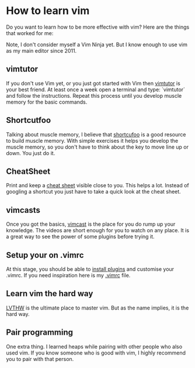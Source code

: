 = How to learn vim =

Do you want to learn how to be more effective with vim? Here are the things that worked for me:

Note, I don't consider myself a Vim Ninja yet. But I know enough to use vim as my main editor since 2011.

== vimtutor ==

If you don't use Vim yet, or you just got started with Vim then [[http://www2.geog.ucl.ac.uk/~plewis/teaching/unix/vimtutor|vimtutor]] is your best friend.
At least once a week open a terminal and type: `vimtutor` and follow the instructions.
Repeat this process until you develop muscle memory for the basic commands.

== Shortcutfoo ==

Talking about muscle memory, I believe that [[http://www.shortcutfoo.com|shortcufoo]] is a good resource to build muscle memory.
With simple exercises it helps you develop the muscle memory, so you don't have to think about the key to move line up or down. You just do it.

== CheatSheet ==

Print and keep a [[http://www.viemu.com/a_vi_vim_graphical_cheat_sheet_tutorial.html|cheat sheet]] visible close to you. This helps a lot. Instead of googling a shortcut you just have to take a quick look at the cheat sheet.

== vimcasts ==
Once you got the basics, [[http://vimcasts.org|vimcast]] is the place for you do rump up your knowledge.
The videos are short enough for you to watch on any place. It is a great way to see the power of some plugins before trying it.

== Setup your on .vimrc ==
At this stage, you should be able to [[https://vimawesome.com/|install plugins]] and customise your .vimrc. If you need inspiration here is my [[https://github.com/rogeralmeida/mydotfiles/blob/master/.vim/.vimrc|.vimrc]] file.

== Learn vim the hard way ==
[[http://learnvimscriptthehardway.stevelosh.com/|LVTHW]] is the ultimate place to master vim. But as the name implies, it is the hard way.

== Pair programming ==
One extra thing. I learned heaps while pairing with other people who also used vim. If you know someone who is good with vim, I highly recommend you to pair with that person.
